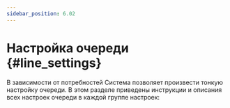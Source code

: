 ```yaml
---
sidebar_position: 6.02
---
```



# Настройка очереди {#line_settings}

В зависимости от потребностей Система позволяет произвести тонкую настройку очереди. В этом разделе приведены инструкции и описания всех настроек очереди в каждой группе настроек:
<DocCardList/>

[//]: # (-   [Настройка основных параметров очереди]&#40;main_settings.mdx&#41;)

[//]: # (-   [Настройка отображения персональных данных клиентов]&#40;display_personal_data.mdx&#41;)

[//]: # (-   [Настройка режимов работы очереди]&#40;operating_modes.mdx&#41;)

[//]: # (-   [Настройка использования клиентом мобильного приложения]&#40;mobile_app.mdx&#41;)

[//]: # (-   [Настройка, добавление и удаление услуг в очереди]&#40;service_settings.mdx&#41;)

[//]: # (-   [Настройка дополнительных полей очереди]&#40;additional_fields.mdx&#41;)

[//]: # (-   [Настройка информационных тегов очереди]&#40;additional_info.mdx&#41;)

[//]: # (-   [Настройка параметров предварительной записи]&#40;reservation_settings.mdx&#41;)

[//]: # (-   [Настройка времени открытия очереди]&#40;schedule_settings.mdx&#41;)

[//]: # (-   [Настройка длительностей очереди]&#40;duration_settings.mdx&#41;)

[//]: # (-   [Настройка параметров мониторинга очереди]&#40;monitoring_settings.mdx&#41;)

[//]: # (-   [Настройка команд меню операций над позицией]&#40;operations_menu.mdx&#41;)

[//]: # (-   [Расширенные настройки очереди]&#40;advanced_settings.mdx&#41;)


